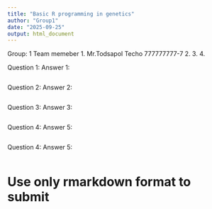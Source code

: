 ---
title: "Basic R programming in genetics"
author: "Group1"
date: "2025-09-25"
output: html_document
---

Group: 1
Team memeber
1. Mr.Todsapol Techo 777777777-7
2. 
3.
4.

Question 1:
Answer 1:
```{r}

```

Question 2:
Answer 2:
```{r}

```

Question 3:
Answer 3:
```{r}

```

Question 4:
Answer 5:
```{r}

```

Question 4:
Answer 5:
```{r}

```

# Use only rmarkdown format to submit